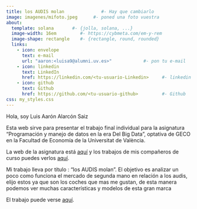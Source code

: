 ---
title: los AUDIS molan              #- Hay que cambiarlo
image: imagenes/mifoto.jpeg      #- poned una foto vuestra
about:
  template: solana       #- {jolla, solana, ...}
  image-width: 16em         #- https://cybmeta.com/em-y-rem
  image-shape: rectangle    #- {rectangle, round, rounded}
  links:
    - icon: envelope
      text: e-mail
      url: "aaron:<luisa9@alumni.uv.es>"            #- pon tu e-mail
    - icon: linkedin
      text: LinkedIn
      href: https://linkedin.com/<tu-usuario-Linkedin>     #- linkedin
    - icon: github
      text: Github
      href: https://github.com/<tu-usuario-github>         #- Github
css: my_styles.css
---
        
Hola, soy Luis Aarón Alarcón Saiz
      
Esta web sirve para presentar el trabajo final individual para la asignatura "Programación y manejo de datos en la era Del Big Data", optativa de GECO en la Facultad de Economía de la Universitat de València.

La web de la asignatura está [aquí](https://perezp44.github.io/intro-ds-23-24-web/){target="_blank"} y los trabajos de mis compañeros de curso puedes verlos [aquí](https://perezp44.github.io/intro-ds-23-24-web/05-trabajos-estudiantes.html){target="_blank"}.


Mi trabajo lleva por título : "los AUDIS molan". El objetivo es analizar un poco como funciona el mercado de segunda mano en relación a los audis, elijo estos ya que son los coches que mas me gustan, de esta manera podemos ver muchas características y modelos de esta gran marca


El trabajo puede verse [aquí](my_trabajo_BigData.html).